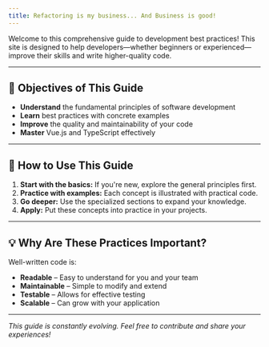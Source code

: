 ```yaml
---
title: Refactoring is my business... And Business is good!
---
```


Welcome to this comprehensive guide to development best practices! This site is designed to help developers—whether beginners or experienced—improve their skills and write higher-quality code.

---

## 🎯 Objectives of This Guide
- **Understand** the fundamental principles of software development
- **Learn** best practices with concrete examples
- **Improve** the quality and maintainability of your code
- **Master** Vue.js and TypeScript effectively

---

## 🚀 How to Use This Guide
1. **Start with the basics:** If you're new, explore the general principles first.
2. **Practice with examples:** Each concept is illustrated with practical code.
3. **Go deeper:** Use the specialized sections to expand your knowledge.
4. **Apply:** Put these concepts into practice in your projects.

---

## 💡 Why Are These Practices Important?
Well-written code is:
- **Readable** – Easy to understand for you and your team
- **Maintainable** – Simple to modify and extend
- **Testable** – Allows for effective testing
- **Scalable** – Can grow with your application

---
*This guide is constantly evolving. Feel free to contribute and share your experiences!*
